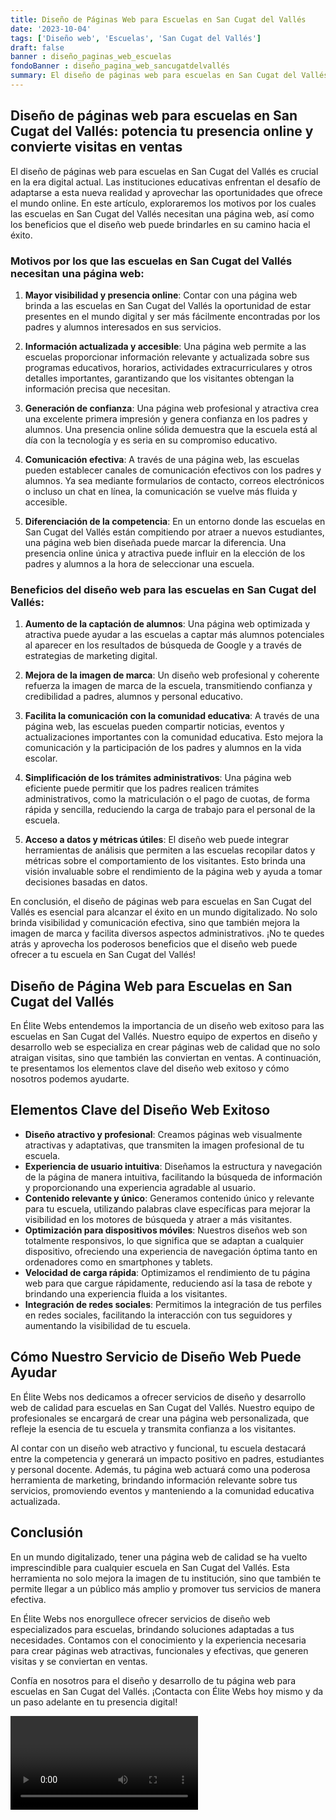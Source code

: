 ```yaml
---
title: Diseño de Páginas Web para Escuelas en San Cugat del Vallés
date: '2023-10-04'
tags: ['Diseño web', 'Escuelas', 'San Cugat del Vallés']
draft: false
banner : diseño_paginas_web_escuelas
fondoBanner : diseño_pagina_web_sancugatdelvallés
summary: El diseño de páginas web para escuelas en San Cugat del Vallés es crucial en la era digital actual. Las instituciones educativas enfrentan el desafío de adaptarse a esta nueva realidad y aprovechar las oportunidades que ofrece el mundo online. En este artículo, exploraremos los motivos por los cuales las escuelas en San Cugat del Vallés necesitan una página web, así como los beneficios que el diseño web puede brindarles en su camino hacia el éxito.
---
```


## Diseño de páginas web para escuelas en San Cugat del Vallés: potencia tu presencia online y convierte visitas en ventas

El diseño de páginas web para escuelas en San Cugat del Vallés es crucial en la era digital actual. Las instituciones educativas enfrentan el desafío de adaptarse a esta nueva realidad y aprovechar las oportunidades que ofrece el mundo online. En este artículo, exploraremos los motivos por los cuales las escuelas en San Cugat del Vallés necesitan una página web, así como los beneficios que el diseño web puede brindarles en su camino hacia el éxito.

### Motivos por los que las escuelas en San Cugat del Vallés necesitan una página web:

1. **Mayor visibilidad y presencia online**: Contar con una página web brinda a las escuelas en San Cugat del Vallés la oportunidad de estar presentes en el mundo digital y ser más fácilmente encontradas por los padres y alumnos interesados en sus servicios.

2. **Información actualizada y accesible**: Una página web permite a las escuelas proporcionar información relevante y actualizada sobre sus programas educativos, horarios, actividades extracurriculares y otros detalles importantes, garantizando que los visitantes obtengan la información precisa que necesitan.

3. **Generación de confianza**: Una página web profesional y atractiva crea una excelente primera impresión y genera confianza en los padres y alumnos. Una presencia online sólida demuestra que la escuela está al día con la tecnología y es seria en su compromiso educativo.

4. **Comunicación efectiva**: A través de una página web, las escuelas pueden establecer canales de comunicación efectivos con los padres y alumnos. Ya sea mediante formularios de contacto, correos electrónicos o incluso un chat en línea, la comunicación se vuelve más fluida y accesible.

5. **Diferenciación de la competencia**: En un entorno donde las escuelas en San Cugat del Vallés están compitiendo por atraer a nuevos estudiantes, una página web bien diseñada puede marcar la diferencia. Una presencia online única y atractiva puede influir en la elección de los padres y alumnos a la hora de seleccionar una escuela.

### Beneficios del diseño web para las escuelas en San Cugat del Vallés:

1. **Aumento de la captación de alumnos**: Una página web optimizada y atractiva puede ayudar a las escuelas a captar más alumnos potenciales al aparecer en los resultados de búsqueda de Google y a través de estrategias de marketing digital.

2. **Mejora de la imagen de marca**: Un diseño web profesional y coherente refuerza la imagen de marca de la escuela, transmitiendo confianza y credibilidad a padres, alumnos y personal educativo.

3. **Facilita la comunicación con la comunidad educativa**: A través de una página web, las escuelas pueden compartir noticias, eventos y actualizaciones importantes con la comunidad educativa. Esto mejora la comunicación y la participación de los padres y alumnos en la vida escolar.

4. **Simplificación de los trámites administrativos**: Una página web eficiente puede permitir que los padres realicen trámites administrativos, como la matriculación o el pago de cuotas, de forma rápida y sencilla, reduciendo la carga de trabajo para el personal de la escuela.

5. **Acceso a datos y métricas útiles**: El diseño web puede integrar herramientas de análisis que permiten a las escuelas recopilar datos y métricas sobre el comportamiento de los visitantes. Esto brinda una visión invaluable sobre el rendimiento de la página web y ayuda a tomar decisiones basadas en datos.

En conclusión, el diseño de páginas web para escuelas en San Cugat del Vallés es esencial para alcanzar el éxito en un mundo digitalizado. No solo brinda visibilidad y comunicación efectiva, sino que también mejora la imagen de marca y facilita diversos aspectos administrativos. ¡No te quedes atrás y aprovecha los poderosos beneficios que el diseño web puede ofrecer a tu escuela en San Cugat del Vallés!

<GifSeo />

<Cta />

## Diseño de Página Web para Escuelas en San Cugat del Vallés

En Élite Webs entendemos la importancia de un diseño web exitoso para las escuelas en San Cugat del Vallés. Nuestro equipo de expertos en diseño y desarrollo web se especializa en crear páginas web de calidad que no solo atraigan visitas, sino que también las conviertan en ventas. A continuación, te presentamos los elementos clave del diseño web exitoso y cómo nosotros podemos ayudarte.

## Elementos Clave del Diseño Web Exitoso

- **Diseño atractivo y profesional**: Creamos páginas web visualmente atractivas y adaptativas, que transmiten la imagen profesional de tu escuela.
- **Experiencia de usuario intuitiva**: Diseñamos la estructura y navegación de la página de manera intuitiva, facilitando la búsqueda de información y proporcionando una experiencia agradable al usuario.
- **Contenido relevante y único**: Generamos contenido único y relevante para tu escuela, utilizando palabras clave específicas para mejorar la visibilidad en los motores de búsqueda y atraer a más visitantes.
- **Optimización para dispositivos móviles**: Nuestros diseños web son totalmente responsivos, lo que significa que se adaptan a cualquier dispositivo, ofreciendo una experiencia de navegación óptima tanto en ordenadores como en smartphones y tablets.
- **Velocidad de carga rápida**: Optimizamos el rendimiento de tu página web para que cargue rápidamente, reduciendo así la tasa de rebote y brindando una experiencia fluida a los visitantes.
- **Integración de redes sociales**: Permitimos la integración de tus perfiles en redes sociales, facilitando la interacción con tus seguidores y aumentando la visibilidad de tu escuela.

## Cómo Nuestro Servicio de Diseño Web Puede Ayudar

En Élite Webs nos dedicamos a ofrecer servicios de diseño y desarrollo web de calidad para escuelas en San Cugat del Vallés. Nuestro equipo de profesionales se encargará de crear una página web personalizada, que refleje la esencia de tu escuela y transmita confianza a los visitantes.

Al contar con un diseño web atractivo y funcional, tu escuela destacará entre la competencia y generará un impacto positivo en padres, estudiantes y personal docente. Además, tu página web actuará como una poderosa herramienta de marketing, brindando información relevante sobre tus servicios, promoviendo eventos y manteniendo a la comunidad educativa actualizada.

## Conclusión

En un mundo digitalizado, tener una página web de calidad se ha vuelto imprescindible para cualquier escuela en San Cugat del Vallés. Esta herramienta no solo mejora la imagen de tu institución, sino que también te permite llegar a un público más amplio y promover tus servicios de manera efectiva.

En Élite Webs nos enorgullece ofrecer servicios de diseño web especializados para escuelas, brindando soluciones adaptadas a tus necesidades. Contamos con el conocimiento y la experiencia necesaria para crear páginas web atractivas, funcionales y efectivas, que generen visitas y se conviertan en ventas.

Confía en nosotros para el diseño y desarrollo de tu página web para escuelas en San Cugat del Vallés. ¡Contacta con Élite Webs hoy mismo y da un paso adelante en tu presencia digital!

<Video />

<CtaBot job='Escuelas' city='San Cugat del Vallés'/>

<Gmaps query='San Cugat del Vallés+españa+maps' />